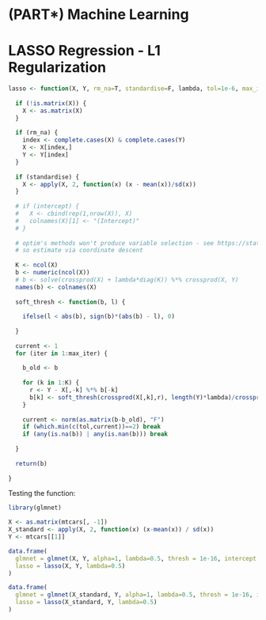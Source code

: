 # (PART\*) Machine Learning {-}

# LASSO Regression - L1 Regularization

<!-- Discussion of the model goes here -->

```r

lasso <- function(X, Y, rm_na=T, standardise=F, lambda, tol=1e-6, max_iter=1e+5) {
  
  if (!is.matrix(X)) {
    X <- as.matrix(X)
  }
  
  if (rm_na) {
    index <- complete.cases(X) & complete.cases(Y)
    X <- X[index,]
    Y <- Y[index]
  }
  
  if (standardise) {
    X <- apply(X, 2, function(x) (x - mean(x))/sd(x))
  }
  
  # if (intercept) {
  #   X <- cbind(rep(1,nrow(X)), X)
  #   colnames(X)[1] <- "(Intercept)"
  # }
  
  # optim's methods won't produce variable selection - see https://stats.stackexchange.com/questions/121209/how-can-i-implement-lasso-in-r-using-optim-function
  # so estimate via coordinate descent
  
  K <- ncol(X)
  b <- numeric(ncol(X))
  # b <- solve(crossprod(X) + lambda*diag(K)) %*% crossprod(X, Y)
  names(b) <- colnames(X)
  
  soft_thresh <- function(b, l) {
    
    ifelse(l < abs(b), sign(b)*(abs(b) - l), 0)
    
  }
  
  current <- 1
  for (iter in 1:max_iter) {
    
    b_old <- b
    
    for (k in 1:K) {
      r <- Y - X[,-k] %*% b[-k]
      b[k] <- soft_thresh(crossprod(X[,k],r), length(Y)*lambda)/crossprod(X[,k]) #length(y) gives consistent results w/ glmnet
    }
    
    current <- norm(as.matrix(b-b_old), "F")
    if (which.min(c(tol,current))==2) break
    if (any(is.na(b)) | any(is.nan(b))) break 
    
  }
  
  return(b)
  
}


```

Testing the function:

```r

library(glmnet)

X <- as.matrix(mtcars[, -1])
X_standard <- apply(X, 2, function(x) (x-mean(x)) / sd(x))
Y <- mtcars[[1]]

data.frame(
  glmnet = glmnet(X, Y, alpha=1, lambda=0.5, thresh = 1e-16, intercept = F, standardize=F)$beta[,1],
  lasso = lasso(X, Y, lambda=0.5)
)

data.frame(
  glmnet = glmnet(X_standard, Y, alpha=1, lambda=0.5, thresh = 1e-16, intercept = F, standardize=F)$beta[,1],
  lasso = lasso(X_standard, Y, lambda=0.5)
)

```
